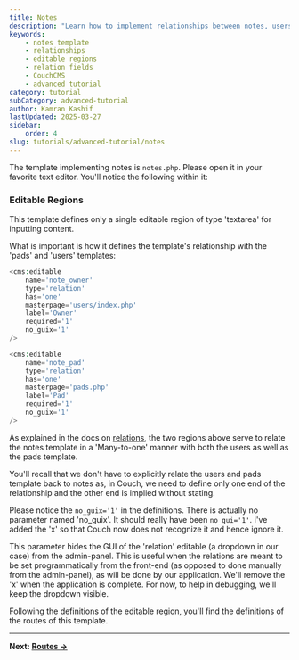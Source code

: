 ---
title: Notes
description: "Learn how to implement relationships between notes, users, and pads in CouchCMS using editable regions and relation fields."
keywords:
    - notes template
    - relationships
    - editable regions
    - relation fields
    - CouchCMS
    - advanced tutorial
category: tutorial
subCategory: advanced-tutorial
author: Kamran Kashif
lastUpdated: 2025-03-27
sidebar:
    order: 4
slug: tutorials/advanced-tutorial/notes
---

The template implementing notes is `notes.php`. Please open it in your favorite text editor. You'll notice the following within it:

### Editable Regions

This template defines only a single editable region of type 'textarea' for inputting content.

What is important is how it defines the template's relationship with the 'pads' and 'users' templates:

```php
<cms:editable
    name='note_owner'
    type='relation'
    has='one'
    masterpage='users/index.php'
    label='Owner'
    required='1'
    no_guix='1'
/>

<cms:editable
    name='note_pad'
    type='relation'
    has='one'
    masterpage='pads.php'
    label='Pad'
    required='1'
    no_guix='1'
/>
```

As explained in the docs on [relations](../../../concepts/relationships), the two regions above serve to relate the notes template in a 'Many-to-one' manner with both the users as well as the pads template.

You'll recall that we don't have to explicitly relate the users and pads template back to notes as, in Couch, we need to define only one end of the relationship and the other end is implied without stating.

Please notice the `no_guix='1'` in the definitions. There is actually no parameter named 'no_guix'. It should really have been `no_gui='1'`. I've added the 'x' so that Couch now does not recognize it and hence ignore it.

This parameter hides the GUI of the 'relation' editable (a dropdown in our case) from the admin-panel. This is useful when the relations are meant to be set programmatically from the front-end (as opposed to done manually from the admin-panel), as will be done by our application. We'll remove the 'x' when the application is complete. For now, to help in debugging, we'll keep the dropdown visible.

Following the definitions of the editable region, you'll find the definitions of the routes of this template.

---

**Next: [Routes →](../routes/)**
